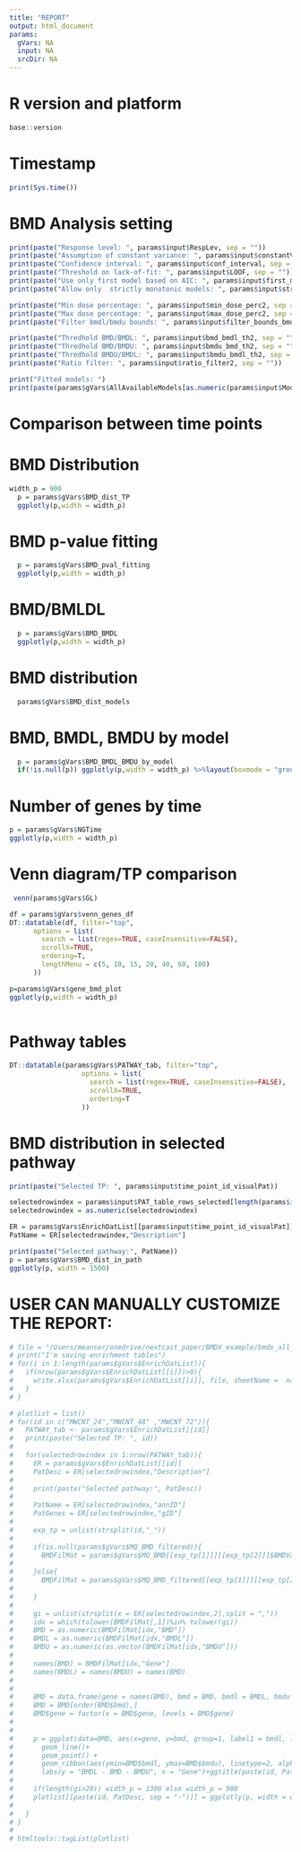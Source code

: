 ```yaml
---
title: "REPORT"
output: html_document
params:
  gVars: NA
  input: NA
  srcDir: NA
---
```


# R version and platform
```r
base::version
```

# Timestamp
```r
print(Sys.time())
```

# BMD Analysis setting
```r

print(paste("Response level: ", params$input$RespLev, sep = ""))
print(paste("Assumption of constant variance: ", params$input$constantVar, sep = ""))
print(paste("Confidence interval: ", params$input$conf_interval, sep = ""))
print(paste("Threshold on lack-of-fit: ", params$input$LOOF, sep = ""))
print(paste("Use only first model based on AIC: ", params$input$first_model_AIC, sep = ""))
print(paste("Allow only  strictly monotonic models: ", params$input$strictly_monotonic, sep = ""))

print(paste("Min dose percentage: ", params$input$min_dose_perc2, sep = ""))
print(paste("Max dose percentage: ", params$input$max_dose_perc2, sep = ""))
print(paste("Filter bmdl/bmdu bounds: ", params$input$filter_bounds_bmdl_bmdu2, sep = ""))

print(paste("Thredhold BMD/BMDL: ", params$input$bmd_bmdl_th2, sep = ""))
print(paste("Thredhold BMD/BMDU: ", params$input$bmdu_bmd_th2, sep = ""))
print(paste("Thredhold BMDU/BMDL: ", params$input$bmdu_bmdl_th2, sep = ""))
print(paste("Ratio filter: ", params$input$ratio_filter2, sep = ""))

print("Fitted models: ")
print(paste(params$gVars$AllAvailableModels[as.numeric(params$input$ModGroup)], collapse = "; "))
```


# Comparison between time points

# BMD Distribution
```r
width_p = 900
  p = params$gVars$BMD_dist_TP
  ggplotly(p,width = width_p)
```

# BMD p-value fitting
```r
  p = params$gVars$BMD_pval_fitting
  ggplotly(p,width = width_p)
```

# BMD/BMLDL
```r
  p = params$gVars$BMD_BMDL
  ggplotly(p,width = width_p)
```

# BMD distribution
```r
  params$gVars$BMD_dist_models
```

# BMD, BMDL, BMDU by model
```r
  p = params$gVars$BMD_BMDL_BMDU_by_model
  if(!is.null(p)) ggplotly(p,width = width_p) %>%layout(boxmode = "group")

```

# Number of genes by time
```r
p = params$gVars$NGTime
ggplotly(p,width = width_p)
```

# Venn diagram/TP comparison
```r
 venn(params$gVars$GL)
```

```r
df = params$gVars$venn_genes_df
DT::datatable(df, filter="top",
      options = list(
        search = list(regex=TRUE, caseInsensitive=FALSE),
        scrollX=TRUE,
        ordering=T,
        lengthMenu = c(5, 10, 15, 20, 40, 60, 100)
      ))

p=params$gVars$gene_bmd_plot
ggplotly(p,width = width_p)
      

```


# Pathway tables
```r
DT::datatable(params$gVars$PATWAY_tab, filter="top",
                  options = list(
                    search = list(regex=TRUE, caseInsensitive=FALSE),
                    scrollX=TRUE,
                    ordering=T
                  ))
```

# BMD distribution in selected pathway
```r
print(paste("Selected TP: ", params$input$time_point_id_visualPat))

selectedrowindex = params$input$PAT_table_rows_selected[length(params$input$PAT_table_rows_selected)]
selectedrowindex = as.numeric(selectedrowindex)

ER = params$gVars$EnrichDatList[[params$input$time_point_id_visualPat]]
PatName = ER[selectedrowindex,"Description"]

print(paste("Selected pathway:", PatName))
p = params$gVars$BMD_dist_in_path
ggplotly(p, width = 1500)
```

# USER CAN MANUALLY CUSTOMIZE THE REPORT:

```r
# file = "/Users/meanser/onedrive/nextcast_paper/BMDX_example/bmdx_all_genes/terms_enrichment_table.xlsx"
# print("I'm saving enrichment tables")
# for(i in 1:length(params$gVars$EnrichDatList)){
#   if(nrow(params$gVars$EnrichDatList[[i]])>0){
#     write.xlsx(params$gVars$EnrichDatList[[i]], file, sheetName =  names(params$gVars$EnrichDatList)[i], append = TRUE) 
#   }
# }

# plotlist = list()
# for(id in c("MWCNT_24","MWCNT_48" ,"MWCNT_72")){
#   PATWAY_tab <- params$gVars$EnrichDatList[[id]]
#   print(paste("Selected TP: ", id))
# 
#   for(selectedrowindex in 1:nrow(PATWAY_tab)){
#     ER = params$gVars$EnrichDatList[[id]]
#     PatDesc = ER[selectedrowindex,"Description"]
#     
#     print(paste("Selected pathway:", PatDesc))
#   
#     PatName = ER[selectedrowindex,"annID"]
#     PatGenes = ER[selectedrowindex,"gID"]
#     
#     exp_tp = unlist(strsplit(id,"_"))
#     
#     if(is.null(params$gVars$MQ_BMD_filtered)){
#       BMDFilMat = params$gVars$MQ_BMD[[exp_tp[1]]][[exp_tp[2]]]$BMDValues
#       
#     }else{
#       BMDFilMat = params$gVars$MQ_BMD_filtered[[exp_tp[1]]][[exp_tp[2]]]$BMDValues_filtered
#       
#     }
#     
#     gi = unlist(strsplit(x = ER[selectedrowindex,2],split = ","))
#     idx = which(tolower(BMDFilMat[,1])%in% tolower(gi))
#     BMD = as.numeric(BMDFilMat[idx,"BMD"])
#     BMDL = as.numeric(BMDFilMat[idx,"BMDL"])
#     BMDU = as.numeric(as.vector(BMDFilMat[idx,"BMDU"]))
#     
#     names(BMD) = BMDFilMat[idx,"Gene"]
#     names(BMDL) = names(BMDU) = names(BMD)
#     
# 
#     BMD = data.frame(gene = names(BMD), bmd = BMD, bmdl = BMDL, bmdu = BMDU)
#     BMD = BMD[order(BMD$bmd),]
#     BMD$gene = factor(x = BMD$gene, levels = BMD$gene)
#     
# 
#     p = ggplot(data=BMD, aes(x=gene, y=bmd, group=1, label1 = bmdl, label2 = bmdu)) +
#       geom_line()+
#       geom_point() +
#       geom_ribbon(aes(ymin=BMD$bmdl, ymax=BMD$bmdu), linetype=2, alpha=0.1) +
#       labs(y = "BMDL - BMD - BMDU", x = "Gene")+ggtitle(paste(id, PatDesc, sep = "-"))
#     
#     if(length(gi>20)) width_p = 1300 else width_p = 900
#     plotlist[[paste(id, PatDesc, sep = "-")]] = ggplotly(p, width = width_p)
#     
#   }
# }
# 
# htmltools::tagList(plotlist)

```

